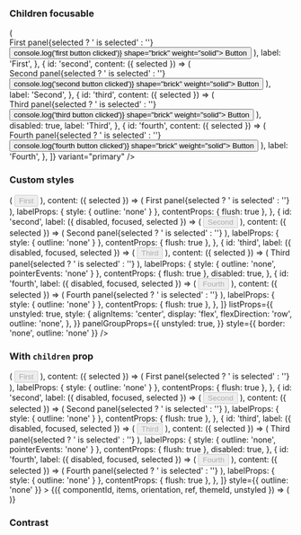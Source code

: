 
<PageTitle src="compositions/Tabs" title="Tabs" />
<Subtitle />
<Description />
<Primary />
<ArgsTable story={PRIMARY_STORY} />
<Stories />

### Children focusable

<Canvas>
  <Tabs
    initialSelected={['second']}
    items={[
      {
        id: 'first',
        content: ({ selected }) => (
          <Flex direction="row" justifyContent="space-between">
            <div>First panel{selected ? ' is selected' : ''}</div>
            <Button color="primary" onClick={() => console.log('first button clicked')} shape="brick" weight="solid">
              Button
            </Button>
          </Flex>
        ),
        label: 'First',
      },
      {
        id: 'second',
        content: ({ selected }) => (
          <Flex direction="row" justifyContent="space-between">
            <div>Second panel{selected ? ' is selected' : ''}</div>
            <Button color="primary" onClick={() => console.log('second button clicked')} shape="brick" weight="solid">
              Button
            </Button>
          </Flex>
        ),
        label: 'Second',
      },
      {
        id: 'third',
        content: ({ selected }) => (
          <Flex direction="row" justifyContent="space-between">
            <div>Third panel{selected ? ' is selected' : ''}</div>
            <Button color="primary" onClick={() => console.log('third button clicked')} shape="brick" weight="solid">
              Button
            </Button>
          </Flex>
        ),
        disabled: true,
        label: 'Third',
      },
      {
        id: 'fourth',
        content: ({ selected }) => (
          <Flex direction="row" justifyContent="space-between">
            <div>Fourth panel{selected ? ' is selected' : ''}</div>
            <Button color="primary" onClick={() => console.log('fourth button clicked')} shape="brick" weight="solid">
              Button
            </Button>
          </Flex>
        ),
        label: 'Fourth',
      },
    ]}
    variant="primary"
  />
</Canvas>

### Custom styles

<Canvas>
  <Tabs
    unstyled
    initialSelected={['second']}
    items={[
      {
        id: 'first',
        label: ({ disabled, focused, selected }) => (
          <Rhythm mr={2}>
            <Button
              as="div"
              color="neutral"
              disabled={disabled}
              focused={focused}
              shape="brick"
              tabIndex={-1}
              weight={selected ? 'shaded' : 'outlined'}
            >
              First
            </Button>
          </Rhythm>
        ),
        content: ({ selected }) => (
          <Typography as="h4" color="primary" heading="h4">
            First panel{selected ? ' is selected' : ''}
          </Typography>
        ),
        labelProps: { style: { outline: 'none' } },
        contentProps: { flush: true },
      },
      {
        id: 'second',
        label: ({ disabled, focused, selected }) => (
          <Rhythm mx={2}>
            <Button
              as="div"
              color="neutral"
              disabled={disabled}
              focused={focused}
              shape="brick"
              tabIndex={-1}
              weight={selected ? 'shaded' : 'outlined'}
            >
              Second
            </Button>
          </Rhythm>
        ),
        content: ({ selected }) => (
          <Typography as="h4" color="primary" heading="h4">
            Second panel{selected ? ' is selected' : ''}
          </Typography>
        ),
        labelProps: { style: { outline: 'none' } },
        contentProps: { flush: true },
      },
      {
        id: 'third',
        label: ({ disabled, focused, selected }) => (
          <Rhythm mx={2}>
            <Button
              as="div"
              color="neutral"
              disabled={disabled}
              focused={focused}
              shape="brick"
              tabIndex={-1}
              weight={selected ? 'shaded' : 'outlined'}
            >
              Third
            </Button>
          </Rhythm>
        ),
        content: ({ selected }) => (
          <Typography as="h4" color="primary" heading="h4">
            Third panel{selected ? ' is selected' : ''}
          </Typography>
        ),
        labelProps: { style: { outline: 'none', pointerEvents: 'none' } },
        contentProps: { flush: true },
        disabled: true,
      },
      {
        id: 'fourth',
        label: ({ disabled, focused, selected }) => (
          <Rhythm ml={2}>
            <Button
              as="div"
              color="neutral"
              disabled={disabled}
              focused={focused}
              shape="brick"
              tabIndex={-1}
              weight={selected ? 'shaded' : 'outlined'}
            >
              Fourth
            </Button>
          </Rhythm>
        ),
        content: ({ selected }) => (
          <Typography as="h4" color="primary" heading="h4">
            Fourth panel{selected ? ' is selected' : ''}
          </Typography>
        ),
        labelProps: { style: { outline: 'none' } },
        contentProps: { flush: true },
      },
    ]}
    listProps={{
      unstyled: true,
      style: {
        alignItems: 'center',
        display: 'flex',
        flexDirection: 'row',
        outline: 'none',
      },
    }}
    panelGroupProps={{
      unstyled: true,
    }}
    style={{ border: 'none', outline: 'none' }}
  />
</Canvas>

### With `children` prop

<Canvas>
  <Tabs
    unstyled
    initialSelected={['second']}
    items={[
      {
        id: 'first',
        label: ({ disabled, focused, selected }) => (
          <Rhythm mr={2}>
            <Button
              as="div"
              color="neutral"
              disabled={disabled}
              focused={focused}
              shape="brick"
              tabIndex={-1}
              weight={selected ? 'shaded' : 'outlined'}
            >
              First
            </Button>
          </Rhythm>
        ),
        content: ({ selected }) => (
          <Typography as="h4" color="primary" heading="h4">
            First panel{selected ? ' is selected' : ''}
          </Typography>
        ),
        labelProps: { style: { outline: 'none' } },
        contentProps: { flush: true },
      },
      {
        id: 'second',
        label: ({ disabled, focused, selected }) => (
          <Rhythm mx={2}>
            <Button
              as="div"
              color="neutral"
              disabled={disabled}
              focused={focused}
              shape="brick"
              tabIndex={-1}
              weight={selected ? 'shaded' : 'outlined'}
            >
              Second
            </Button>
          </Rhythm>
        ),
        content: ({ selected }) => (
          <Typography as="h4" color="primary" heading="h4">
            Second panel{selected ? ' is selected' : ''}
          </Typography>
        ),
        labelProps: { style: { outline: 'none' } },
        contentProps: { flush: true },
      },
      {
        id: 'third',
        label: ({ disabled, focused, selected }) => (
          <Rhythm mx={2}>
            <Button
              as="div"
              color="neutral"
              disabled={disabled}
              focused={focused}
              shape="brick"
              tabIndex={-1}
              weight={selected ? 'shaded' : 'outlined'}
            >
              Third
            </Button>
          </Rhythm>
        ),
        content: ({ selected }) => (
          <Typography as="h4" color="primary" heading="h4">
            Third panel{selected ? ' is selected' : ''}
          </Typography>
        ),
        labelProps: { style: { outline: 'none', pointerEvents: 'none' } },
        contentProps: { flush: true },
        disabled: true,
      },
      {
        id: 'fourth',
        label: ({ disabled, focused, selected }) => (
          <Rhythm ml={2}>
            <Button
              as="div"
              color="neutral"
              disabled={disabled}
              focused={focused}
              shape="brick"
              tabIndex={-1}
              weight={selected ? 'shaded' : 'outlined'}
            >
              Fourth
            </Button>
          </Rhythm>
        ),
        content: ({ selected }) => (
          <Typography as="h4" color="primary" heading="h4">
            Fourth panel{selected ? ' is selected' : ''}
          </Typography>
        ),
        labelProps: { style: { outline: 'none' } },
        contentProps: { flush: true },
      },
    ]}
    style={{ outline: 'none' }}
  >
    {({ componentId, items, orientation, ref, themeId, unstyled }) => (
      <TabsContainer orientation={orientation} style={{ border: 'none' }}>
        <TabList
          componentId={componentId}
          items={items}
          orientation={orientation}
          ref={ref}
          style={{
            alignItems: 'center',
            display: 'flex',
            flexDirection: orientation === 'vertical' ? 'column' : 'row',
            outline: 'none',
          }}
          themeId={themeId}
          unstyled={unstyled}
        />
        <TabPanelGroup unstyled componentId={componentId} items={items} orientation={orientation} themeId={themeId} />
      </TabsContainer>
    )}
  </Tabs>
</Canvas>

### Contrast

<Canvas contrast>
  <Tabs contrast items={items} />
</Canvas>
